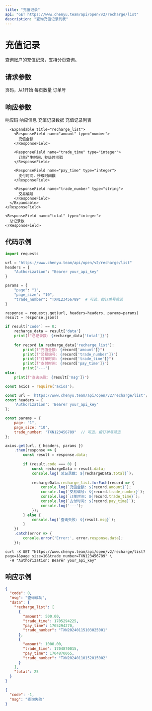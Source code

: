 ```yaml
---
title: "充值记录"
api: "GET https://www.chenyu.team/api/open/v2/recharge/list"
description: "查询充值记录列表"
---
```


# 充值记录

查询账户的充值记录，支持分页查询。

## 请求参数

<ParamField query="page" type="string" optional>
  页码，从1开始
</ParamField>

<ParamField query="page_size" type="string" optional>
  每页数量
</ParamField>

<ParamField query="trade_number" type="string" optional>
  订单号
</ParamField>

## 响应参数

<ResponseField name="code" type="integer">
  响应码
</ResponseField>

<ResponseField name="msg" type="string">
  响应信息
</ResponseField>

<ResponseField name="data" type="object">
  充值记录数据
  
  <Expandable title="data">
    <ResponseField name="recharge_list" type="array">
      充值记录列表
      
      <Expandable title="recharge_list">
        <ResponseField name="amount" type="number">
          充值金额
        </ResponseField>

        <ResponseField name="trade_time" type="integer">
          订单产生时间，秒级时间戳
        </ResponseField>

        <ResponseField name="pay_time" type="integer">
          支付时间，秒级时间戳
        </ResponseField>

        <ResponseField name="trade_number" type="string">
          交易编号
        </ResponseField>
      </Expandable>
    </ResponseField>
    
    <ResponseField name="total" type="integer">
      总记录数
    </ResponseField>
  </Expandable>
</ResponseField>

## 代码示例

<CodeGroup>

```python Python
import requests

url = "https://www.chenyu.team/api/open/v2/recharge/list"
headers = {
    "Authorization": "Bearer your_api_key"
}

params = {
    "page": "1",
    "page_size": "10",
    "trade_number": "TXN123456789"  # 可选，按订单号筛选
}

response = requests.get(url, headers=headers, params=params)
result = response.json()

if result['code'] == 0:
    recharge_data = result['data']
    print(f"总记录数: {recharge_data['total']}")
    
    for record in recharge_data['recharge_list']:
        print(f"充值金额: {record['amount']}")
        print(f"交易编号: {record['trade_number']}")
        print(f"订单时间: {record['trade_time']}")
        print(f"支付时间: {record['pay_time']}")
        print("---")
else:
    print(f"查询失败: {result['msg']}")
```

```javascript JavaScript
const axios = require('axios');

const url = 'https://www.chenyu.team/api/open/v2/recharge/list';
const headers = {
    'Authorization': 'Bearer your_api_key'
};

const params = {
    page: "1",
    page_size: "10",
    trade_number: "TXN123456789"  // 可选，按订单号筛选
};

axios.get(url, { headers, params })
    .then(response => {
        const result = response.data;
        
        if (result.code === 0) {
            const rechargeData = result.data;
            console.log(`总记录数: ${rechargeData.total}`);
            
            rechargeData.recharge_list.forEach(record => {
                console.log(`充值金额: ${record.amount}`);
                console.log(`交易编号: ${record.trade_number}`);
                console.log(`订单时间: ${record.trade_time}`);
                console.log(`支付时间: ${record.pay_time}`);
                console.log('---');
            });
        } else {
            console.log(`查询失败: ${result.msg}`);
        }
    })
    .catch(error => {
        console.error('Error:', error.response.data);
    });
```

```curl cURL
curl -X GET "https://www.chenyu.team/api/open/v2/recharge/list?page=1&page_size=10&trade_number=TXN123456789" \
  -H "Authorization: Bearer your_api_key"
```

</CodeGroup>

## 响应示例

<CodeGroup>

```json 成功响应
{
  "code": 0,
  "msg": "查询成功",
  "data": {
    "recharge_list": [
      {
        "amount": 500.00,
        "trade_time": 1705294225,
        "pay_time": 1705294270,
        "trade_number": "TXN20240115103025001"
      },
      {
        "amount": 1000.00,
        "trade_time": 1704870015,
        "pay_time": 1704870065,
        "trade_number": "TXN20240110152015002"
      }
    ],
    "total": 25
  }
}
```

```json 失败响应
{
  "code": -1,
  "msg": "查询失败"
}
```

</CodeGroup>